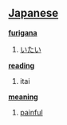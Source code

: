 == [[Japanese]] ==                                          

'''[[furigana]]'''
# [[いたい]]

'''[[reading]]'''
# itai

'''[[meaning]]'''
# [[painful]]